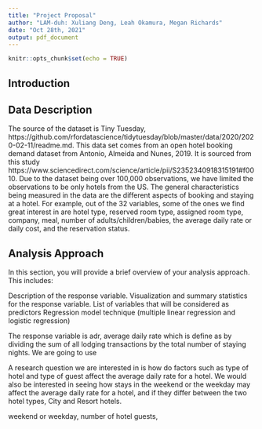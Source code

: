 ```yaml
---
title: "Project Proposal"
author: "LAM-duh: Xuliang Deng, Leah Okamura, Megan Richards"
date: "Oct 28th, 2021"
output: pdf_document
---
```


```r
knitr::opts_chunk$set(echo = TRUE)
```

## Introduction 

 

## Data Description

The source of the dataset is Tiny Tuesday, https://github.com/rfordatascience/tidytuesday/blob/master/data/2020/2020-02-11/readme.md.
This data set comes from an open hotel booking demand dataset from Antonio, Almeida and Nunes, 2019. It is sourced from this study https://www.sciencedirect.com/science/article/pii/S2352340918315191#f0010. Due to the dataset being over 100,000 observations, we have limited the observations to be only hotels from the US. The general characteristics being measured in the data are the different aspects of booking and staying at a hotel. For example, out of the 32 variables, some of the ones we find great interest in are hotel type, reserved room type, assigned room type, company, meal, number of adults/children/babies, the average daily rate or daily cost, and the reservation status.

## Analysis Approach

In this section, you will provide a brief overview of your analysis approach. This includes:

Description of the response variable.
Visualization and summary statistics for the response variable.
List of variables that will be considered as predictors
Regression model technique (multiple linear regression and logistic regression)

The response variable is adr, average daily rate which is define as by dividing the sum of all lodging transactions by the total number of staying nights. 
We are going to use 

A research question we are interested in is how do factors such as type of hotel and type of guest affect the average daily rate for a hotel. We would also be interested in seeing how stays in the weekend or the weekday may affect the average daily rate for a hotel, and if they differ between the two hotel types, City and Resort hotels.

weekend or weekday, number of hotel guests, 

##

